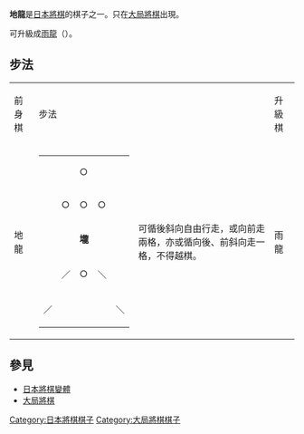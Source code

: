 {{japanese|japanese=地龍|kana=ちりゅう|romaji=Chiryū}}

'''地龍'''是[[日本將棋|日本將棋]]的棋子之一。只在[[大局將棋|大局將棋]]出現。

可升級成[[雨龍|雨龍]]（{{lang|ja|うりゅう}}）。

== 步法 ==

{| border="1" cellspacing="0" cellpadding="3"
|----- bgcolor="#dddddd"
| 前身棋 || colspan="2" | 步法 || 升級棋 || colspan="2" | 步法
|-----
| 地龍 ||
{| border="1" cellspacing="0" cellpadding="3"
|-----
| 　 || 　 || ○ || 　 || 　
|-----
| 　 || ○ || ○ || ○ || 　
|-----
| 　 || 　 || '''壠''' || 　 || 　
|-----
| 　 || ／ || ○ || ＼ || 　
|-----
| ／ || 　 || 　 || 　 || ＼
|}
| 可循後斜向自由行走，或向前走兩格，亦或循向後、前斜向走一格，不得越棋。 || 雨龍
|
{| border="1" cellspacing="0" cellpadding="3"
|-----
| 　 || 　 || 　 || 　 || 　
|-----
| 　 || ○ || ○ || ○ || 　
|-----
| ― || ― || '''靇''' || ― || ―
|-----
| 　 || ／ || ｜ || ＼ || 　
|-----
| ／ || 　 || ｜ || 　 || ＼
|}
| 可向後、循橫向、後斜向自由行走，或向前、循前斜向走一格，不得越棋。
|}

==參見==
*[[日本將棋變體|日本將棋變體]]
*[[大局將棋|大局將棋]]

{{DEFAULTSORT:Chiryuu}}

[[Category:日本將棋棋子|Category:日本將棋棋子]]
[[Category:大局將棋棋子|Category:大局將棋棋子]]